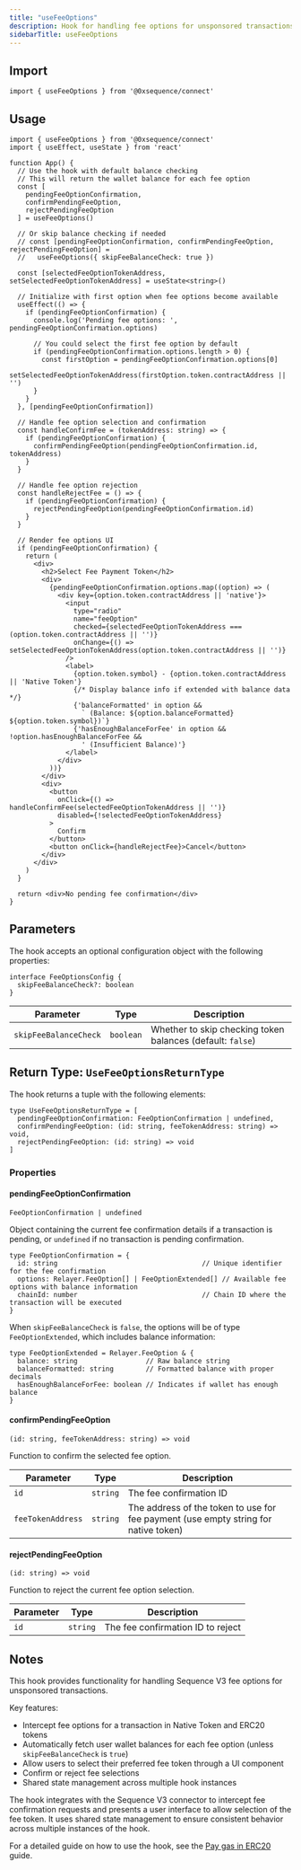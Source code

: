 ```yaml
---
title: "useFeeOptions"
description: Hook for handling fee options for unsponsored transactions
sidebarTitle: useFeeOptions
---
```


## Import

```tsx
import { useFeeOptions } from '@0xsequence/connect'
```

## Usage

```tsx
import { useFeeOptions } from '@0xsequence/connect'
import { useEffect, useState } from 'react'

function App() {
  // Use the hook with default balance checking
  // This will return the wallet balance for each fee option
  const [
    pendingFeeOptionConfirmation,
    confirmPendingFeeOption,
    rejectPendingFeeOption
  ] = useFeeOptions()
  
  // Or skip balance checking if needed
  // const [pendingFeeOptionConfirmation, confirmPendingFeeOption, rejectPendingFeeOption] =
  //   useFeeOptions({ skipFeeBalanceCheck: true })
  
  const [selectedFeeOptionTokenAddress, setSelectedFeeOptionTokenAddress] = useState<string>()
  
  // Initialize with first option when fee options become available
  useEffect(() => {
    if (pendingFeeOptionConfirmation) {
      console.log('Pending fee options: ', pendingFeeOptionConfirmation.options)
      
      // You could select the first fee option by default
      if (pendingFeeOptionConfirmation.options.length > 0) {
        const firstOption = pendingFeeOptionConfirmation.options[0]
        setSelectedFeeOptionTokenAddress(firstOption.token.contractAddress || '')
      }
    }
  }, [pendingFeeOptionConfirmation])
  
  // Handle fee option selection and confirmation
  const handleConfirmFee = (tokenAddress: string) => {
    if (pendingFeeOptionConfirmation) {
      confirmPendingFeeOption(pendingFeeOptionConfirmation.id, tokenAddress)
    }
  }
  
  // Handle fee option rejection
  const handleRejectFee = () => {
    if (pendingFeeOptionConfirmation) {
      rejectPendingFeeOption(pendingFeeOptionConfirmation.id)
    }
  }
  
  // Render fee options UI
  if (pendingFeeOptionConfirmation) {
    return (
      <div>
        <h2>Select Fee Payment Token</h2>
        <div>
          {pendingFeeOptionConfirmation.options.map((option) => (
            <div key={option.token.contractAddress || 'native'}>
              <input
                type="radio"
                name="feeOption"
                checked={selectedFeeOptionTokenAddress === (option.token.contractAddress || '')}
                onChange={() => setSelectedFeeOptionTokenAddress(option.token.contractAddress || '')}
              />
              <label>
                {option.token.symbol} - {option.token.contractAddress || 'Native Token'}
                {/* Display balance info if extended with balance data */}
                {'balanceFormatted' in option && 
                  ` (Balance: ${option.balanceFormatted} ${option.token.symbol})`}
                {'hasEnoughBalanceForFee' in option && !option.hasEnoughBalanceForFee &&
                  ' (Insufficient Balance)'}
              </label>
            </div>
          ))}
        </div>
        <div>
          <button 
            onClick={() => handleConfirmFee(selectedFeeOptionTokenAddress || '')}
            disabled={!selectedFeeOptionTokenAddress}
          >
            Confirm
          </button>
          <button onClick={handleRejectFee}>Cancel</button>
        </div>
      </div>
    )
  }
  
  return <div>No pending fee confirmation</div>
}
```

## Parameters

The hook accepts an optional configuration object with the following properties:

```tsx
interface FeeOptionsConfig {
  skipFeeBalanceCheck?: boolean
}
```

| Parameter | Type | Description |
| --------- | ---- | ----------- |
| `skipFeeBalanceCheck` | `boolean` | Whether to skip checking token balances (default: `false`) |

## Return Type: `UseFeeOptionsReturnType`

The hook returns a tuple with the following elements:

```tsx
type UseFeeOptionsReturnType = [
  pendingFeeOptionConfirmation: FeeOptionConfirmation | undefined,
  confirmPendingFeeOption: (id: string, feeTokenAddress: string) => void,
  rejectPendingFeeOption: (id: string) => void
]
```

### Properties

#### pendingFeeOptionConfirmation

`FeeOptionConfirmation | undefined`

Object containing the current fee confirmation details if a transaction is pending, or `undefined` if no transaction is pending confirmation.

```tsx
type FeeOptionConfirmation = {
  id: string                                    // Unique identifier for the fee confirmation
  options: Relayer.FeeOption[] | FeeOptionExtended[] // Available fee options with balance information
  chainId: number                               // Chain ID where the transaction will be executed
}
```

When `skipFeeBalanceCheck` is `false`, the options will be of type `FeeOptionExtended`, which includes balance information:

```tsx
type FeeOptionExtended = Relayer.FeeOption & {
  balance: string                 // Raw balance string
  balanceFormatted: string        // Formatted balance with proper decimals
  hasEnoughBalanceForFee: boolean // Indicates if wallet has enough balance
}
```

#### confirmPendingFeeOption

`(id: string, feeTokenAddress: string) => void`

Function to confirm the selected fee option.

| Parameter | Type | Description |
| --------- | ---- | ----------- |
| `id` | `string` | The fee confirmation ID |
| `feeTokenAddress` | `string` | The address of the token to use for fee payment (use empty string for native token) |

#### rejectPendingFeeOption

`(id: string) => void`

Function to reject the current fee option selection.

| Parameter | Type | Description |
| --------- | ---- | ----------- |
| `id` | `string` | The fee confirmation ID to reject |

## Notes

This hook provides functionality for handling Sequence V3 fee options for unsponsored transactions.

Key features:
- Intercept fee options for a transaction in Native Token and ERC20 tokens
- Automatically fetch user wallet balances for each fee option (unless `skipFeeBalanceCheck` is `true`)
- Allow users to select their preferred fee token through a UI component
- Confirm or reject fee selections
- Shared state management across multiple hook instances

The hook integrates with the Sequence V3 connector to intercept fee confirmation requests and presents a user interface to allow selection of the fee token. It uses shared state management to ensure consistent behavior across multiple instances of the hook.

For a detailed guide on how to use the hook, see the [Pay gas in ERC20](/sdk/web/wallet-sdk/embedded/guides/pay-gas-in-erc20) guide.
